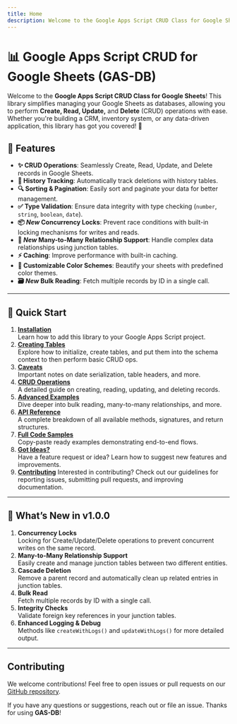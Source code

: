 ```yaml
---
title: Home
description: Welcome to the Google Apps Script CRUD Class for Google Sheets documentation.
---
```


# 📊 Google Apps Script CRUD for Google Sheets (GAS-DB)

Welcome to the **Google Apps Script CRUD Class for Google Sheets**! This library simplifies managing your Google Sheets as databases, allowing you to perform **Create, Read, Update,** and **Delete** (CRUD) operations with ease. Whether you're building a CRM, inventory system, or any data-driven application, this library has got you covered! 🚀

## 🌟 Features

- **✨ CRUD Operations**: Seamlessly Create, Read, Update, and Delete records in Google Sheets.
- **📜 History Tracking**: Automatically track deletions with history tables.
- **🔍 Sorting & Pagination**: Easily sort and paginate your data for better management.
- **✅ Type Validation**: Ensure data integrity with type checking (`number`, `string`, `boolean`, `date`).
- **📦 _New_ Concurrency Locks**: Prevent race conditions with built-in locking mechanisms for writes and reads.
- **🔗 _New_ Many-to-Many Relationship Support**: Handle complex data relationships using junction tables.
- **⚡️ Caching**: Improve performance with built-in caching.
- **🎨 Customizable Color Schemes**: Beautify your sheets with predefined color themes.
- **🗃 _New_ Bulk Reading**: Fetch multiple records by ID in a single call.

---

## 📖 Quick Start

1. **[Installation](/installation)**  
   Learn how to add this library to your Google Apps Script project.
2. **[Creating Tables](/create-tables)**  
   Explore how to initialize, create tables, and put them into the schema context to then perform basic CRUD ops.
3. **[Caveats](/caveats)**  
   Important notes on date serialization, table headers, and more.
4. **[CRUD Operations](/crud-operations)**  
   A detailed guide on creating, reading, updating, and deleting records.
5. **[Advanced Examples](/advanced-examples)**  
   Dive deeper into bulk reading, many-to-many relationships, and more.
6. **[API Reference](/api-reference)**  
   A complete breakdown of all available methods, signatures, and return structures.
7. **[Full Code Samples](/examples)**  
   Copy-paste ready examples demonstrating end-to-end flows.
8. **[Got Ideas?](/got-ideas)**  
   Have a feature request or idea? Learn how to suggest new features and improvements.
9. **[Contributing](/contribute)**
   Interested in contributing? Check out our guidelines for reporting issues, submitting pull requests, and improving documentation.

---

## 🚀 What’s New in v1.0.0

1. **Concurrency Locks**  
   Locking for Create/Update/Delete operations to prevent concurrent writes on the same record.
2. **Many-to-Many Relationship Support**  
   Easily create and manage junction tables between two different entities.
3. **Cascade Deletion**  
   Remove a parent record and automatically clean up related entries in junction tables.
4. **Bulk Read**  
   Fetch multiple records by ID with a single call.
5. **Integrity Checks**  
   Validate foreign key references in your junction tables.
6. **Enhanced Logging & Debug**  
   Methods like `createWithLogs()` and `updateWithLogs()` for more detailed output.

---

## Contributing

We welcome contributions! Feel free to open issues or pull requests on our [GitHub repository](https://github.com/DanielZamb/crud-for-sheets/).

If you have any questions or suggestions, reach out or file an issue. Thanks for using **GAS-DB**!
